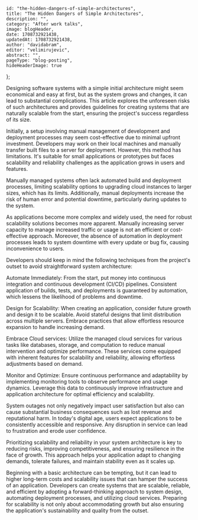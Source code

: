 
    id: "the-hidden-dangers-of-simple-architectures",
    title: "The Hidden Dangers of Simple Architectures",
    description: "",
    category: "After work talks",
    image: blogHeader,
    date: 1708732921438,
    updatedAt: 1708732921438,
    author: "davidabram",
    editor: "velimirujevic",
    abstract: "",
    pageType: "blog-posting",
    hideHeaderImage: true
};

Designing software systems with a simple initial architecture might seem economical and easy at first, but as the system grows and changes, it can lead to substantial complications. This article explores the unforeseen risks of such architectures and provides guidelines for creating systems that are naturally scalable from the start, ensuring the project's success regardless of its size.

Initially, a setup involving manual management of development and deployment processes may seem cost-effective due to minimal upfront investment. Developers may work on their local machines and manually transfer built files to a server for deployment. However, this method has limitations. It's suitable for small applications or prototypes but faces scalability and reliability challenges as the application grows in users and features.

Manually managed systems often lack automated build and deployment processes, limiting scalability options to upgrading cloud instances to larger sizes, which has its limits. Additionally, manual deployments increase the risk of human error and potential downtime, particularly during updates to the system.

As applications become more complex and widely used, the need for robust scalability solutions becomes more apparent. Manually increasing server capacity to manage increased traffic or usage is not an efficient or cost-effective approach. Moreover, the absence of automation in deployment processes leads to system downtime with every update or bug fix, causing inconvenience to users.

Developers should keep in mind the following techniques from the project's outset to avoid straightforward system architecture: 

Automate Immediately: From the start, put money into continuous integration and continuous development (CI/CD) pipelines. Consistent application of builds, tests, and deployments is guaranteed by automation, which lessens the likelihood of problems and downtime.

Design for Scalability: When creating an application, consider future growth and design it to be scalable. Avoid stateful designs that limit distribution across multiple servers. Embrace practices that allow effortless resource expansion to handle increasing demand.

Embrace Cloud services: Utilize the managed cloud services for various tasks like databases, storage, and computation to reduce manual intervention and optimize performance. These services come equipped with inherent features for scalability and reliability, allowing effortless adjustments based on demand.

Monitor and Optimize: Ensure continuous performance and adaptability by implementing monitoring tools to observe performance and usage dynamics. Leverage this data to continuously improve infrastructure and application architecture for optimal efficiency and scalability.

System outages not only negatively impact user satisfaction but also can cause substantial business consequences such as lost revenue and reputational harm. In today's digital age, users expect applications to be consistently accessible and responsive. Any disruption in service can lead to frustration and erode user confidence.

Prioritizing scalability and reliability in your system architecture is key to reducing risks, improving competitiveness, and ensuring resilience in the face of growth. This approach helps your application adapt to changing demands, tolerate failures, and maintain stability even as it scales up.

Beginning with a basic architecture can be tempting, but it can lead to higher long-term costs and scalability issues that can hamper the success of an application. Developers can create systems that are scalable, reliable, and efficient by adopting a forward-thinking approach to system design, automating deployment processes, and utilizing cloud services. Preparing for scalability is not only about accommodating growth but also ensuring the application's sustainability and quality from the outset.


